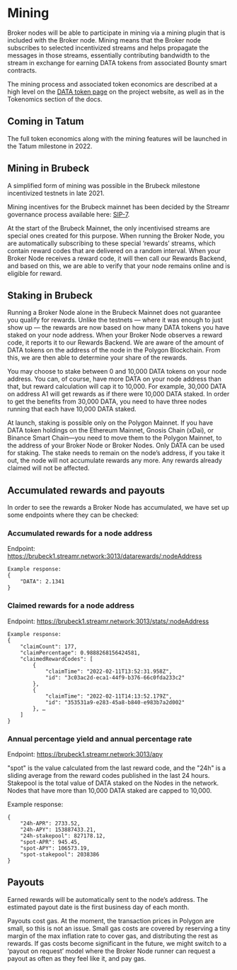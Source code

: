 

# Mining
Broker nodes will be able to participate in mining via a mining plugin that is included with the Broker node. Mining means that the Broker node subscribes to selected incentivized streams and helps propagate the messages in those streams, essentially contributing bandwidth to the stream in exchange for earning DATA tokens from associated Bounty smart contracts.

The mining process and associated token economics are described at a high level on the <a target="_blank" rel="noopener noreferrer" href={routes.site.discover.dataToken()}>DATA token page</a> on the project website, as well as in the <Link to={docsLinks.tokenomics}>Tokenomics</Link> section of the docs.

## Coming in Tatum
The full token economics along with the mining features will be launched in the Tatum milestone in 2022. 

## Mining in Brubeck
A simplified form of mining was possible in the Brubeck milestone incentivized testnets in late 2021. 

Mining incentives for the Brubeck mainnet has been decided by the Streamr governance process available here: [SIP-7](https://snapshot.org/#/streamr.eth/proposal/0x483729ba13a18c5630247d57a28e02241efb47cf52b7055d27488448e1f4e22c). 

At the start of the Brubeck Mainnet, the only incentivised streams are special ones created for this purpose. When running the Broker Node, you are automatically subscribing to these special ‘rewards’ streams, which contain reward codes that are delivered on a random interval. When your Broker Node receives a reward code, it will then call our Rewards Backend, and based on this, we are able to verify that your node remains online and is eligible for reward. 

## Staking in Brubeck

Running a Broker Node alone in the Brubeck Mainnet does not guarantee you qualify for rewards. Unlike the testnets — where it was enough to just show up — the rewards are now based on how many DATA tokens you have staked on your node address. When your Broker Node observes a reward code, it reports it to our Rewards Backend. We are aware of the amount of DATA tokens on the address of the node in the Polygon Blockchain. From this, we are then able to determine your share of the rewards. 

You may choose to stake between 0 and 10,000 DATA tokens on your node address. You can, of course, have more DATA on your node address than that, but reward calculation will cap it to 10,000. For example, 30,000 DATA on address A1 will get rewards as if there were 10,000 DATA staked. In order to get the benefits from 30,000 DATA, you need to have three nodes running that each have 10,000 DATA staked. 

At launch, staking is possible only on the Polygon Mainnet. If you have DATA token holdings on the Ethereum Mainnet, Gnosis Chain (xDai), or Binance Smart Chain—you need to move them to the Polygon Mainnet, to the address of your Broker Node or Broker Nodes. Only DATA can be used for staking. The stake needs to remain on the node’s address, if you take it out, the node will not accumulate rewards any more. Any rewards already claimed will not be affected. 

## Accumulated rewards and payouts
In order to see the rewards a Broker Node has accumulated, we have set up some endpoints where they can be checked:

### Accumulated rewards for a node address

Endpoint: https://brubeck1.streamr.network:3013/datarewards/:nodeAddress 

```
Example response:
{
    "DATA": 2.1341
}
```

### Claimed rewards for a node address
Endpoint: https://brubeck1.streamr.network:3013/stats/:nodeAddress 

```
Example response:
{
    "claimCount": 177,
    "claimPercentage": 0.9888268156424581,
    "claimedRewardCodes": [
        {
            "claimTime": "2022-02-11T13:52:31.958Z",
            "id": "3c03ac2d-eca1-44f9-b376-66c0fda233c2"
        },
        {
            "claimTime": "2022-02-11T14:13:52.179Z",
            "id": "353531a9-e283-45a8-b840-e983b7a2d002"
        }, …
    ]
}
```

### Annual percentage yield and annual percentage rate
Endpoint: https://brubeck1.streamr.network:3013/apy  

"spot" is the value calculated from the last reward code, and the "24h" is a sliding average from the reward codes published in the last 24 hours. Stakepool is the total value of DATA staked on the Nodes in the network. Nodes that have more than 10,000 DATA staked are capped to 10,000.


Example response:
```
{
    "24h-APR": 2733.52,
    "24h-APY": 153887433.21,
    "24h-stakepool": 827178.12,
    "spot-APR": 945.45,
    "spot-APY": 106573.19,
    "spot-stakepool": 2038386
}
```

## Payouts

Earned rewards will be automatically sent to the node’s address. The estimated payout date is the first business day of each month.

Payouts cost gas. At the moment, the transaction prices in Polygon are small, so this is not an issue. Small gas costs are covered by reserving a tiny margin of the max inflation rate to cover gas, and distributing the rest as rewards. If gas costs become significant in the future, we might switch to a ‘payout on request’ model where the Broker Node runner can request a payout as often as they feel like it, and pay gas.
